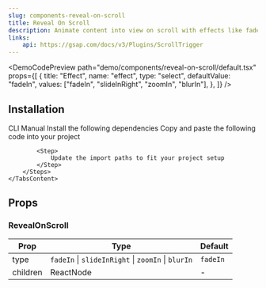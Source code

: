 ```yaml
---
slug: components-reveal-on-scroll
title: Reveal On Scroll
description: Animate content into view on scroll with effects like fade, slide, zoom, and blur.
links:
    api: https://gsap.com/docs/v3/Plugins/ScrollTrigger
---
```


<DemoCodePreview
    path="demo/components/reveal-on-scroll/default.tsx"
    props={[
        {
            title: "Effect",
            name: "effect",
            type: "select",
            defaultValue: "fadeIn",
            values: ["fadeIn", "slideInRight", "zoomIn", "blurIn"],
        },
    ]}
/>

## Installation

<Tabs defaultValue="cli" className="mt-3">
    <TabsList>
        <TabsTrigger value="cli">CLI</TabsTrigger>
        <TabsTrigger value="manual">Manual</TabsTrigger>
    </TabsList>
    <TabsContent value="cli" className="mt-4">
        <InstallationCommand command={`npx shadcn@latest add "~website/r/gsap/reveal-on-scroll"`} />
    </TabsContent>
    <TabsContent value="manual" className="mt-4">
        <Steps>
            <Step>
                Install the following dependencies
            </Step>
            <InstallationCommand command="npm install gsap @gsap/react" />
            <Step>
                Copy and paste the following code into your project
            </Step>
            <CodePreview path='components/gsap/reveal-on-scroll.tsx' collapsible></CodePreview>

            <Step>
                Update the import paths to fit your project setup
            </Step>
        </Steps>
    </TabsContent>
</Tabs>

## Props

### RevealOnScroll

| Prop     | Type                                               | Default  |
|----------|----------------------------------------------------|----------|
| type     | `fadeIn` \| `slideInRight` \| `zoomIn` \| `blurIn` | `fadeIn` |
| children | ReactNode                                          | -        |
